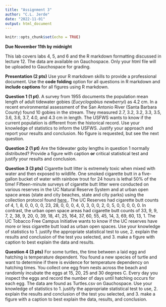 ```yaml
---
title: "Assignment 3"
author: "C.L. Jerde"
date: "2022-11-01"
output: html_document
---
```


```r
knitr::opts_chunk$set(echo = TRUE)
```


**Due November 11th by midnight**

This lab covers labs 4, 5, and 6 and the R markdown formatting discussed in lecture 12. The data are available on Gauchospace. Only your html file will be uploaded to Gauchospace for grading.

**Presentation (2 pts)** Use your R markdown skills to provide a professional document. Use the **code folding** option for all questions in R markdown and **include captions** for all figures using R markdown.

**Question 1 (1 pt)**. A survey from 1955 documents the population mean length of adult tidewater gobies (*Eucyclogobius newberryi*) as 4.2 cm. In a recent environmental assessment of the San Antonio River (Santa Barbara County) found 10 gobies in the stream. They measured 2.7, 3.2, 3.2, 3.3, 3.5, 3.6, 3.6, 3.7, 4.0, and 4.3 cm in length. The USFWS wants to know if the current population is different from the historical record. Use your knowledge of statistics to inform the USFWS. Justify your approach and report your results and conclusion. No figure is requested, but see the next question.

**Question 2 (1 pt)** Are the tidewater goby lengths in question 1 normally distributed? Provide a figure with caption **or** critical statistical test and justify your results and conclusion.

**Question 3 (3 pts)** Cigarette butt litter is extremely toxic when mixed with water and then exposed to wildlife.  One smoked cigarette butt in a five-gallon bucket of water with rainbow trout for 24 hours is lethal 50% of the time!  Fifteen-minute surveys of cigarette butt litter were conducted on various reserves in the UC Natural Reserve System and at urban open space areas (state and city beaches, state and city parks) using the collection protocol found [here,](https://assets.researchsquare.com/files/pex-1719/v1/e53d6dd8-414f-400b-aad1-779190fe7da7.pdf?c=1642436641). The UC Reserves had cigarette butt counts of  4, 1, 8, 0, 0, 0, 0, 23, 28, 0, 0, 0, 4, 0, 3, 0, 0, 2, 0, 5, 0, 0, 0, 0, 0. In contrast, the urban open space areas had cigarette butt counts of 33, 9, 9, 7, 2, 38, 9, 20, 0, 39, 18, 41, 25, 164, 37, 60, 55, 45, 14, 3, 69, 60, 13, 1.  The UC Tobacco Free Campus Initiative wants to know if the UC reserves have more or less cigarette butt load as urban open spaces. Use your knowledge of statistics to 1. justify the appropriate statistical test to use, 2. explain the results and conclusion of the test you selected, and 3. make a figure with caption to best explain the data and results.  

**Question 4 (3 pts)** For some turtles, the time between a laid egg and hatching is temperature dependent.  You found a new species of turtle and want to determine if there is evidence for temperature dependency on hatching times. You collect one egg from nests across the beach and randomly incubate the eggs at 15, 20, 25 and 30 degrees C. Every day you inspect the eggs and record the number of days until hatching occurs for each egg.  The data are found as Turtles.csv on Gauchospace. Use your knowledge of statistics to 1. justify the appropriate statistical test to use, 2. explain the results and conclusion of the test you selected, and 3. make a figure with a caption to best explain the data, results, and conclusion.  
